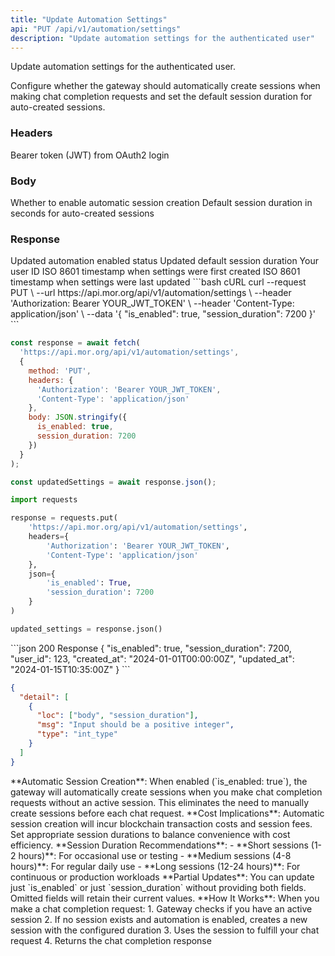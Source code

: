```yaml
---
title: "Update Automation Settings"
api: "PUT /api/v1/automation/settings"
description: "Update automation settings for the authenticated user"
---
```


Update automation settings for the authenticated user.

Configure whether the gateway should automatically create sessions when making chat completion requests and set the default session duration for auto-created sessions.

### Headers

<ParamField header="Authorization" type="string" required>
  Bearer token (JWT) from OAuth2 login
</ParamField>

### Body

<ParamField body="is_enabled" type="boolean" default={true}>
  Whether to enable automatic session creation
</ParamField>

<ParamField body="session_duration" type="integer" default={3600}>
  Default session duration in seconds for auto-created sessions
</ParamField>

### Response

<ResponseField name="is_enabled" type="boolean">
  Updated automation enabled status
</ResponseField>

<ResponseField name="session_duration" type="integer">
  Updated default session duration
</ResponseField>

<ResponseField name="user_id" type="integer">
  Your user ID
</ResponseField>

<ResponseField name="created_at" type="string">
  ISO 8601 timestamp when settings were first created
</ResponseField>

<ResponseField name="updated_at" type="string">
  ISO 8601 timestamp when settings were last updated
</ResponseField>

<RequestExample>
```bash cURL
curl --request PUT \
  --url https://api.mor.org/api/v1/automation/settings \
  --header 'Authorization: Bearer YOUR_JWT_TOKEN' \
  --header 'Content-Type: application/json' \
  --data '{
    "is_enabled": true,
    "session_duration": 7200
  }'
```

```javascript JavaScript
const response = await fetch(
  'https://api.mor.org/api/v1/automation/settings',
  {
    method: 'PUT',
    headers: {
      'Authorization': 'Bearer YOUR_JWT_TOKEN',
      'Content-Type': 'application/json'
    },
    body: JSON.stringify({
      is_enabled: true,
      session_duration: 7200
    })
  }
);

const updatedSettings = await response.json();
```

```python Python
import requests

response = requests.put(
    'https://api.mor.org/api/v1/automation/settings',
    headers={
        'Authorization': 'Bearer YOUR_JWT_TOKEN',
        'Content-Type': 'application/json'
    },
    json={
        'is_enabled': True,
        'session_duration': 7200
    }
)

updated_settings = response.json()
```
</RequestExample>

<ResponseExample>
```json 200 Response
{
  "is_enabled": true,
  "session_duration": 7200,
  "user_id": 123,
  "created_at": "2024-01-01T00:00:00Z",
  "updated_at": "2024-01-15T10:35:00Z"
}
```

```json 422 Validation Error
{
  "detail": [
    {
      "loc": ["body", "session_duration"],
      "msg": "Input should be a positive integer",
      "type": "int_type"
    }
  ]
}
```
</ResponseExample>

<Info>
  **Automatic Session Creation**: When enabled (`is_enabled: true`), the gateway will automatically create sessions when you make chat completion requests without an active session. This eliminates the need to manually create sessions before each chat request.
</Info>

<Warning>
  **Cost Implications**: Automatic session creation will incur blockchain transaction costs and session fees. Set appropriate session durations to balance convenience with cost efficiency.
</Warning>

<Tip>
  **Session Duration Recommendations**:
  - **Short sessions (1-2 hours)**: For occasional use or testing
  - **Medium sessions (4-8 hours)**: For regular daily use
  - **Long sessions (12-24 hours)**: For continuous or production workloads
</Tip>

<Note>
  **Partial Updates**: You can update just `is_enabled` or just `session_duration` without providing both fields. Omitted fields will retain their current values.
</Note>

<Info>
  **How It Works**: When you make a chat completion request:
  1. Gateway checks if you have an active session
  2. If no session exists and automation is enabled, creates a new session with the configured duration
  3. Uses the session to fulfill your chat request
  4. Returns the chat completion response
</Info>

